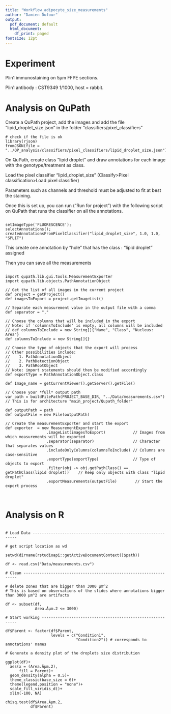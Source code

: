 ---
title: "Workflow_adipocyte_size_measurements"
author: "Damien Dufour"
output:
  pdf_document: default
  html_document:
    df_print: paged
fontsize: 12pt
---
   
# Experiment

Plin1 immunostaining on 5µm FFPE sections. 

Plin1 antibody : CST9349  1/1000, host = rabbit.

# Analysis on QuPath 

Create a QuPath project, add the images and add the file "lipid_droplet_size.json" in the folder "classifiers/pixel_classifiers"

```{}
# check if the file is ok 
library(rjson)
fromJSON(file = "../QP_analysis/classifiers/pixel_classifiers/lipid_droplet_size.json")

```

On QuPath, create class "lipid droplet" and draw annotations for each image with the genotype/treatment as class.

Load the pixel classifier "lipid_droplet_size" (Classify>Pixel classification>Load pixel classifier)

Parameters such as channels and threshold must be adjusted to fit at best the staining.

Once this is set up, you can run ("Run for project") with the following script on QuPath that runs the classifier on all the annotations.


```{}

setImageType('FLUORESCENCE');
selectAnnotations();
createAnnotationsFromPixelClassifier("lipid_droplet_size", 1.0, 1.0, "SPLIT")

``` 
This create one annotation by "hole" that has the class : "lipid droplet" assigned

Then you can save all the measurements 

```{}

import qupath.lib.gui.tools.MeasurementExporter
import qupath.lib.objects.PathAnnotationObject

// Get the list of all images in the current project
def project = getProject()
def imagesToExport = project.getImageList()

// Separate each measurement value in the output file with a comma
def separator = ","

// Choose the columns that will be included in the export
// Note: if 'columnsToInclude' is empty, all columns will be included
// def columnsToInclude = new String[]{"Name", "Class", "Nucleus: Area"}
def columnsToInclude = new String[]{}

// Choose the type of objects that the export will process
// Other possibilities include:
//    1. PathAnnotationObject
//    2. PathDetectionObject
//    3. PathRootObject
// Note: import statements should then be modified accordingly
def exportType = PathAnnotationObject.class

def Image_name = getCurrentViewer().getServer().getFile()

// Choose your *full* output path
var path = buildFilePath(PROJECT_BASE_DIR, "../Data/measurements.csv") // This is for architecture "main_project/Qupath_folder"

def outputPath = path
def outputFile = new File(outputPath)

// Create the measurementExporter and start the export
def exporter  = new MeasurementExporter()
                  .imageList(imagesToExport)            // Images from which measurements will be exported
                  .separator(separator)                 // Character that separates values
                  .includeOnlyColumns(columnsToInclude) // Columns are case-sensitive
                  .exportType(exportType)               // Type of objects to export
                  .filter(obj -> obj.getPathClass() == getPathClass(lipid droplet))    // Keep only objects with class "lipid droplet"
                  .exportMeasurements(outputFile)        // Start the export process



``` 

# Analysis on R

```{}

# Load Data ---------------------------------------------------------------

# get script location as wd

setwd(dirname(rstudioapi::getActiveDocumentContext()$path))

df <- read.csv("Data/measurements.csv")

# Clean ------------------------------------------------------------------- 

# delete zones that are bigger than 3000 µm^2
# This is based on observations of the slides where annotations bigger than 3000 µm^2 are artifacts 

df <- subset(df,
             Area.Âµm.2 <= 3000)

# Start working -----------------------------------------------------------

df$Parent <- factor(df$Parent,
                    levels = c("Condition1",
                               "Condition2")) # corresponds to annotations' names 

# Generate a density plot of the droplets size distribution

ggplot(df)+
  aes(x = (Area.Âµm.2),
      fill = Parent)+
  geom_density(alpha = 0.5)+
  theme_classic(base_size = 6)+
  theme(legend.position = "none")+
  scale_fill_viridis_d()+
  xlim(-100, NA)

chisq.test(df$Area.Âµm.2,
           df$Parent)

```